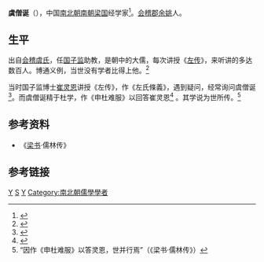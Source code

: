 {{expert|time=2014-07-07T16:07:51+00:00}}
{{expand|time=2014-07-07T16:05:08+00:00}}
'''虞僧诞'''（{{bd|?||?||}}），中国[[南北朝|南北朝]][[南朝|南朝]][[梁_(南朝)|梁国]]经学家<ref>{{cite web |url=http://121.199.12.114:99/main/wz_xs.tom?c_name=%D6%DC%D0%F8&d_id=wzadd20111213190412zw&searh_text= |title=南朝儒林 |publisher=国际儒学信息平台 |author=周续 |date=2011-12-13 |accessdate=2017-07-08 |language=zh-hans |archive-date=2014-07-14 |archive-url=https://web.archive.org/web/20140714140803/http://121.199.12.114:99/main/wz_xs.tom?c_name=%D6%DC%D0%F8&d_id=wzadd20111213190412zw&searh_text= |dead-url=yes }}</ref>。[[会稽郡|会稽郡]][[余姚|余姚]]人。

==生平==

出自[[会稽虞氏|会稽虞氏]]，任[[国子监|国子监]]助教，是朝中的大儒，每次讲授《[[左传|左传]]》，来听讲的多达数百人。博通义例，当世没有学者比得上他。<ref>{{cite web|url=http://www.chinakongzi.org/guoxue/lzxd/201301/t20130131_7969732.htm|title=六朝教育格局的多样化|publisher=中国孔子教育网|author=作者:张承宗|date=2013-01-31|accessdate=2017-07-08|language=zh-hans|archive-date=2016-06-12|archive-url=https://web.archive.org/web/20160612043253/http://www.chinakongzi.org/guoxue/lzxd/201301/t20130131_7969732.htm|dead-url=yes}}</ref>

当时国子监博士[[崔灵恩|崔灵恩]]讲授《左传》，作《左氏條義》，遇到疑问，经常询问虞僧诞<ref>{{cite book|volume=  |title=《中國哲學思想探原》|author=[[蒙文通|蒙文通]] |editor= |edition= |year=1997-10-01 |accessdate=2014-07-08 |location=|page=83 |isbn=9578499493 |publisher=台湾古籍出版社 }}</ref>。而虞僧诞精于杜学，作《申杜难服》以回答崔灵恩<ref>{{cite book|volume=《群經概論》  |title=《民国学术文化名著丛书》|author=[[馬宗霍|馬宗霍]] [[劉師培|劉師培]] [[周予同|周予同]] [[范文瀾|范文瀾]] |editor= |edition= |year=2007 |accessdate=2014-07-08 |location=|page=114 |isbn=978-7-5068-1437-9 |publisher=岳麓书社}}</ref>
。其学说为世所传。<ref>“因作《申杜难服》以答灵恩，世并行焉”（《梁书·儒林传》）</ref>

==参考资料==
* 《[[梁书|梁书]]·儒林传》

==参考链接==
{{reflist|2}}

[[Category:余姚人|Y]]
[[Category:会稽虞氏|S]]
[[Category:南梁中央官员|Y]]
[[Category:南北朝儒學學者|Category:南北朝儒學學者]]